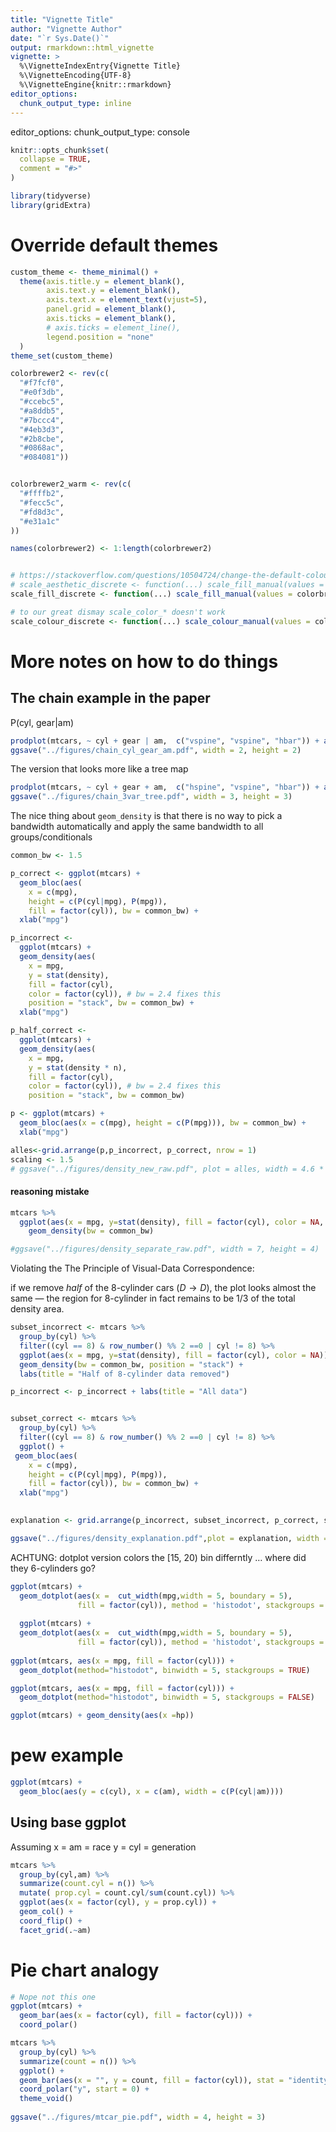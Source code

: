 ```yaml
---
title: "Vignette Title"
author: "Vignette Author"
date: "`r Sys.Date()`"
output: rmarkdown::html_vignette
vignette: >
  %\VignetteIndexEntry{Vignette Title}
  %\VignetteEncoding{UTF-8}
  %\VignetteEngine{knitr::rmarkdown}
editor_options: 
  chunk_output_type: inline
---
```


editor_options:
  chunk_output_type: console
  
```r
knitr::opts_chunk$set(
  collapse = TRUE,
  comment = "#>"
)

library(tidyverse)
library(gridExtra)
```



# Override default themes

```r
custom_theme <- theme_minimal() + 
  theme(axis.title.y = element_blank(),
        axis.text.y = element_blank(),
        axis.text.x = element_text(vjust=5),
        panel.grid = element_blank(),
        axis.ticks = element_blank(),
        # axis.ticks = element_line(),
        legend.position = "none"
  )
theme_set(custom_theme)

colorbrewer2 <- rev(c(
  "#f7fcf0",
  "#e0f3db",
  "#ccebc5",
  "#a8ddb5",
  "#7bccc4",
  "#4eb3d3",
  "#2b8cbe",
  "#0868ac",
  "#084081"))


colorbrewer2_warm <- rev(c(
  "#ffffb2",
  "#fecc5c",
  "#fd8d3c",
  "#e31a1c"
))

names(colorbrewer2) <- 1:length(colorbrewer2)


# https://stackoverflow.com/questions/10504724/change-the-default-colour-palette-in-ggplot
# scale_aesthetic_discrete <- function(...) scale_fill_manual(values = colorbrewer2)
scale_fill_discrete <- function(...) scale_fill_manual(values = colorbrewer2)

# to our great dismay scale_color_* doesn't work
scale_colour_discrete <- function(...) scale_colour_manual(values = colorbrewer2_warm)
```


# More notes on how to do things


## The chain example in the paper

P(cyl, gear|am)

```r
prodplot(mtcars, ~ cyl + gear | am,  c("vspine", "vspine", "hbar")) + aes(fill=cyl, color = gear)
ggsave("../figures/chain_cyl_gear_am.pdf", width = 2, height = 2)
```


The version that looks more like a tree map

```r
prodplot(mtcars, ~ cyl + gear + am,  c("hspine", "vspine", "hbar")) + aes(fill=cyl, color = gear)
ggsave("../figures/chain_3var_tree.pdf", width = 3, height = 3)

```


The nice thing about `geom_density` is that there is no way to pick a bandwidth automatically and apply the same bandwidth to all groups/conditionals


```r
common_bw <- 1.5

p_correct <- ggplot(mtcars) + 
  geom_bloc(aes(
    x = c(mpg), 
    height = c(P(cyl|mpg), P(mpg)), 
    fill = factor(cyl)), bw = common_bw) +
  xlab("mpg")

p_incorrect <- 
  ggplot(mtcars) + 
  geom_density(aes(
    x = mpg,
    y = stat(density),
    fill = factor(cyl),
    color = factor(cyl)), # bw = 2.4 fixes this
    position = "stack", bw = common_bw) +
  xlab("mpg")

p_half_correct <- 
  ggplot(mtcars) + 
  geom_density(aes(
    x = mpg,
    y = stat(density * n),
    fill = factor(cyl),
    color = factor(cyl)), # bw = 2.4 fixes this
    position = "stack", bw = common_bw) 

p <- ggplot(mtcars) +  
  geom_bloc(aes(x = c(mpg), height = c(P(mpg))), bw = common_bw) +
  xlab("mpg")

alles<-grid.arrange(p,p_incorrect, p_correct, nrow = 1)
scaling <- 1.5
# ggsave("../figures/density_new_raw.pdf", plot = alles, width = 4.6 * scaling, height = 1.3 * scaling)
```


#### reasoning mistake

```r
mtcars %>%
  ggplot(aes(x = mpg, y=stat(density), fill = factor(cyl), color = NA, alpha = 0.5)) + 
    geom_density(bw = common_bw)

#ggsave("../figures/density_separate_raw.pdf", width = 7, height = 4)


```

Violating the The Principle of Visual-Data Correspondence:

if we remove _half_ of the 8-cylinder cars ($D \rightarrow D$), the plot looks almost the same --- the region for 8-cylinder in fact remains to be 1/3 of the total density area.

```r
subset_incorrect <- mtcars %>%
  group_by(cyl) %>%
  filter((cyl == 8) & row_number() %% 2 ==0 | cyl != 8) %>%
  ggplot(aes(x = mpg, y=stat(density), fill = factor(cyl), color = NA)) + 
  geom_density(bw = common_bw, position = "stack") + 
  labs(title = "Half of 8-cylinder data removed")

p_incorrect <- p_incorrect + labs(title = "All data")


subset_correct <- mtcars %>%
  group_by(cyl) %>%
  filter((cyl == 8) & row_number() %% 2 ==0 | cyl != 8) %>%
  ggplot() + 
 geom_bloc(aes(
    x = c(mpg), 
    height = c(P(cyl|mpg), P(mpg)), 
    fill = factor(cyl)), bw = common_bw) +
  xlab("mpg")
  

explanation <- grid.arrange(p_incorrect, subset_incorrect, p_correct, subset_correct, nrow = 2)

ggsave("../figures/density_explanation.pdf",plot = explanation, width = 7, height = 4)

```

ACHTUNG: dotplot version colors the [15, 20) bin differntly ... where did they 6-cylinders go?

```r
ggplot(mtcars) + 
  geom_dotplot(aes(x =  cut_width(mpg,width = 5, boundary = 5), 
               fill = factor(cyl)), method = 'histodot', stackgroups = TRUE)
  
  ggplot(mtcars) + 
  geom_dotplot(aes(x =  cut_width(mpg,width = 5, boundary = 5), 
               fill = factor(cyl)), method = 'histodot', stackgroups = FALSE)
  
ggplot(mtcars, aes(x = mpg, fill = factor(cyl))) +
  geom_dotplot(method="histodot", binwidth = 5, stackgroups = TRUE)

ggplot(mtcars, aes(x = mpg, fill = factor(cyl))) +
  geom_dotplot(method="histodot", binwidth = 5, stackgroups = FALSE)
```



```r
ggplot(mtcars) + geom_density(aes(x =hp))
```




# pew example

```r
ggplot(mtcars) + 
  geom_bloc(aes(y = c(cyl), x = c(am), width = c(P(cyl|am))))
```



## Using base ggplot

Assuming x = am = race
y = cyl = generation

```r
mtcars %>%
  group_by(cyl,am) %>%
  summarize(count.cyl = n()) %>%
  mutate( prop.cyl = count.cyl/sum(count.cyl)) %>%
  ggplot(aes(x = factor(cyl), y = prop.cyl)) + 
  geom_col() + 
  coord_flip() +
  facet_grid(.~am)
```






# Pie chart analogy


```r
# Nope not this one
ggplot(mtcars) +
  geom_bar(aes(x = factor(cyl), fill = factor(cyl))) + 
  coord_polar()
```



```r
mtcars %>%
  group_by(cyl) %>%
  summarize(count = n()) %>%
  ggplot() +
  geom_bar(aes(x = "", y = count, fill = factor(cyl)), stat = "identity") +
  coord_polar("y", start = 0) + 
  theme_void()
  
ggsave("../figures/mtcar_pie.pdf", width = 4, height = 3)
```
